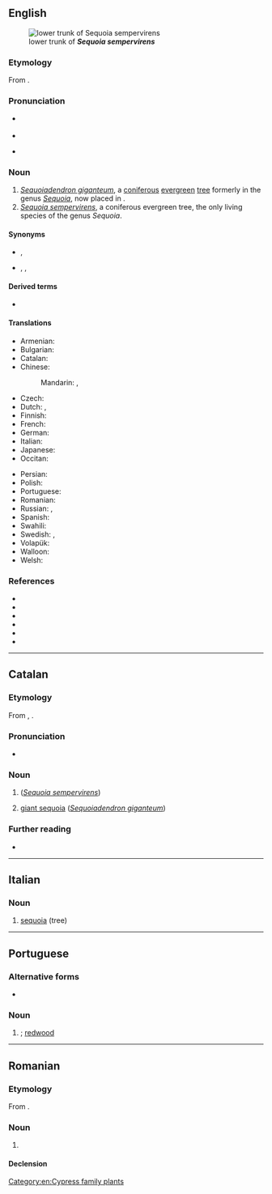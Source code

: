{{also|Sequoia|sequóia|séquoia}}
==English==
[[Image:Iluvatar redwood 400.jpg|thumb|lower trunk of '''''Sequoia sempervirens''''']]

===Etymology===
From {{uder|en|mul|Sequoia||genus}}.

===Pronunciation===
* {{a|UK}} {{IPA|en|/səˈkwɔɪ.ə/}}
* {{audio|en|LL-Q1860 (eng)-Vealhurl-sequoia.wav|Audio (Southern England)}}
* {{a|US}} {{IPA|en|/sɪˈkwɔɪ.ə/}}

===Noun===
{{en-noun}}

# ''[[Sequoiadendron giganteum]]'', a [[coniferous]] [[evergreen]] [[tree]] formerly in the genus ''[[Sequoia]]'', now placed in {{taxlink|Sequoiadendron|genus}}.
# ''[[Sequoia sempervirens]]'', a coniferous evergreen tree, the only living species of the genus ''Sequoia''.

====Synonyms====
* {{sense|Sequoiadendron giganteum}} {{l|en|giant sequoia}}, {{vern|Sierra redwood}}
* {{sense|Sequoia sempervirens}} {{l|en|redwood}} {{qualifier|in California}}, {{vern|coast redwood}}, {{vern|California redwood}}

====Derived terms====
* {{l|en|metasequoia}}

====Translations====
{{trans-top|tree}}
* Armenian: {{t+|hy|սեկվոյա|sc=Armn}}
* Bulgarian: {{t|bg|секвоя|f}}
* Catalan: {{t|ca|sequoia|f}}
* Chinese:
*: Mandarin: {{t+|cmn|紅杉|sc=Hani}}, {{t+|cmn|红杉|tr=hóngshān|sc=Hani}}
* Czech: {{t|cs|sekvoj|f}}
* Dutch: {{t+|nl|sequoia}}, {{t|nl|reuzenpijnboom}}
* Finnish: {{t+|fi|punapuu}}
* French: {{t+|fr|séquoia|m}}
* German: {{t+|de|Mammutbaum|m}}
* Italian: {{t+|it|sequoia|f}}
* Japanese: {{t|ja|セコイア|tr=sekoia}}
* Occitan: {{t|oc|sequòia|f}}
{{trans-mid}}
* Persian: {{t|fa|سکویا|tr=sekoyá|sc=fa-Arab}}
* Polish: {{t+|pl|sekwoja|f}}
* Portuguese: {{t+|pt|sequoia|f}}
* Romanian: {{t+|ro|sequoia|m}}
* Russian: {{t+|ru|секво́йя|f}}, {{t+|ru|кра́сное де́рево|n}}
* Spanish: {{t+|es|secuoya|f}}
* Swahili: {{t|sw|sekwoya}}
* Swedish: {{t+|sv|sekvoja|c}}, {{t+|sv|rödvedsträd|n}}
* Volapük: {{t|vo|gianasekvoyad}}
* Walloon: {{t+|wa|secoya|m}}
* Welsh: {{t|cy|secwoia|f}}
{{trans-bottom}}

===References===
* {{pedia|Sequoiadendron giganteum|i=1}}
* {{specieslite|Sequoiadendron giganteum|i=1}}
* {{comcatlite|Sequoiadendron giganteum|i=1}}
* {{pedia|Sequoia sempervirens|i=1}}
* {{specieslite|Sequoia sempervirens|i=1}}
* {{comcatlite|Sequoia sempervirens|i=1}}

[[Category:en:Cypress family plants]]

----

==Catalan==
{{wikipedia|lang=ca}}

===Etymology===
From {{bor|ca|en|sequoia}}, {{named-after|ca|nat=Cherokee|occ=polymath|Sequoyah|wplink==|nocap=1}}.

===Pronunciation===
* {{ca-IPA}}

===Noun===
{{it-noun|f}}

# {{vern|coast redwood}} (''[[Sequoia sempervirens]]'')
# [[giant sequoia]] (''[[Sequoiadendron giganteum]]'')
#: {{syn|ca|sequoia gegant|sequoia vermella}}

===Further reading===
* {{R:IEC2}}

{{C|ca|Cypress family plants}}

----

==Italian==
{{wikipedia|lang=it}}

===Noun===
{{it-noun|f}}

# [[#English|sequoia]] (tree)

{{C|it|Conifers}}

----

==Portuguese==

===Alternative forms===
* {{alt|pt|sequóia||superseded}}

===Noun===
{{pt-noun|f}}

# {{lb|pt|sequoia}}; [[redwood]] {{gloss|''{{ll|mul|Sequoia sempervirens}}'', a very large coniferous tree of North America}}

----

==Romanian==

===Etymology===
From {{bor|ro|mul|Sequoia}}.

===Noun===
{{ro-noun|m|sequoia}}

# {{l|en|sequoia}}

====Declension====
{{ro-noun-m|pl=sequoia}}
